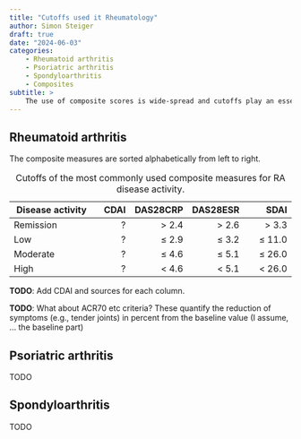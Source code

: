 ```yaml
---
title: "Cutoffs used it Rheumatology"
author: Simon Steiger
draft: true
date: "2024-06-03"
categories:
    - Rheumatoid arthritis
    - Psoriatric arthritis
    - Spondyloarthritis
    - Composites
subtitle: >
    The use of composite scores is wide-spread and cutoffs play an essential role in classifying the disease activity of patients
---
```


## Rheumatoid arthritis

The composite measures are sorted alphabetically from left to right.

| **Disease activity** | **CDAI** | **DAS28CRP** | **DAS28ESR** |    **SDAI** |
|----------------------|---------:|-------------:|-------------:|------------:|
|            Remission |        ? |      $>$ 2.4 |      $>$ 2.6 |     $>$ 3.3 |
|                  Low |        ? |   $\leq$ 2.9 |   $\leq$ 3.2 | $\leq$ 11.0 |
|             Moderate |        ? |   $\leq$ 4.6 |   $\leq$ 5.1 | $\leq$ 26.0 |
|                 High |        ? |      $<$ 4.6 |      $<$ 5.1 |    $<$ 26.0 |

: Cutoffs of the most commonly used composite measures for RA disease activity.

**TODO**: Add CDAI and sources for each column.

**TODO**: What about ACR70 etc criteria? These quantify the reduction of symptoms (e.g., tender joints) in percent from the baseline value (I assume, ... the baseline part)

## Psoriatric arthritis

TODO

## Spondyloarthritis

TODO
